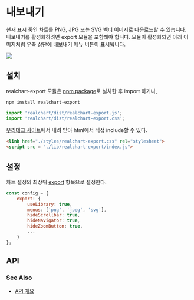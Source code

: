 # 내보내기

현재 표시 중인 차트를 PNG, JPG 또는 SVG 벡터 이미지로 다운로드할 수 있습니다.
내보내기를 활성화하려면 export 모듈을 포함해야 합니다. 모듈이 활성화되면 아래 이미지처럼 우측 상단에 내보내기 메뉴 버튼이 표시됩니다.

<img src="/images/guide/export-01.png" class="border-img"/>

## 설치

realchart-export 모듈은 [npm package](https://www.npmjs.com/package/realchart-export)로 설치한 후 import 하거나,

```sh npm2yarn
npm install realchart-export
```

```ts
import 'realchart/dist/realchart-export.js';
import 'realchart/dist/realchart-export.css';
```

[우리테크 사이트](https://service.realgrid.com/)에서 내려 받아 html에서 직접 include할 수 있다.

```html
<link href="./styles/realchart-export.css" rel="stylesheet">
<script src = "./lib/realchart-export/index.js">
```

## 설정

차트 설정의 최상위 [export](/config/config/export) 항목으로 설정한다.

```js
const config = {
    export: {
        useLibrary: true,
        menus: ['png', 'jpeg', 'svg'],
        hideScrollbar: true,
        hideNavigator: true,
        hideZoomButton: true,
        ...
    }
};
```

## API

### See Also

- [API 개요](/docs)